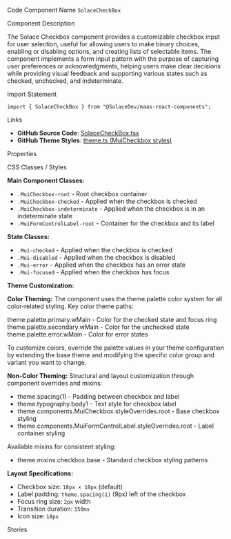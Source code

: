 
<Meta of={SolaceCheckBoxStories} />

<Title>Checkbox</Title>

<Description of={SolaceCheckBoxStories} />

<Subtitle>Code Component Name</Subtitle>
`SolaceCheckBox`

<Subtitle>Component Description</Subtitle>

The Solace Checkbox component provides a customizable checkbox input for user selection, useful for allowing users to make binary choices, enabling or disabling options, and creating lists of selectable items. The component implements a form input pattern with the purpose of capturing user preferences or acknowledgments, helping users make clear decisions while providing visual feedback and supporting various states such as checked, unchecked, and indeterminate.

<Subtitle>Import Statement</Subtitle>

```tsx
import { SolaceCheckBox } from "@SolaceDev/maas-react-components";
```

<Subtitle>Links</Subtitle>

- **GitHub Source Code**: [SolaceCheckBox.tsx](https://github.com/SolaceDev/maas-react-components/blob/main/src/components/form/SolaceCheckBox.tsx)
- **GitHub Theme Styles**: <a href="https://github.com/SolaceDev/maas-react-components/blob/main/src/resources/theme.ts#:~:text=MuiCheckbox" target="_blank">theme.ts (MuiCheckbox styles)</a>

<Subtitle>Properties</Subtitle>

<ArgTypes of={SolaceCheckBoxStories} />

<Subtitle>CSS Classes / Styles</Subtitle>

**Main Component Classes:**

- `.MuiCheckbox-root` - Root checkbox container
- `.MuiCheckbox-checked` - Applied when the checkbox is checked
- `.MuiCheckbox-indeterminate` - Applied when the checkbox is in an indeterminate state
- `.MuiFormControlLabel-root` - Container for the checkbox and its label

**State Classes:**

- `.Mui-checked` - Applied when the checkbox is checked
- `.Mui-disabled` - Applied when the checkbox is disabled
- `.Mui-error` - Applied when the checkbox has an error state
- `.Mui-focused` - Applied when the checkbox has focus

**Theme Customization:**

**Color Theming:**
The component uses the theme.palette color system for all color-related styling. Key color theme paths:

<div style={{ display: "flex", alignItems: "center", margin: "8px 0" }}>
	<div
		style={{
			width: "16px",
			height: "16px",
			backgroundColor: "#015B82",
			border: "1px solid rgba(0,0,0,0.2)",
			borderRadius: "3px",
			marginRight: "8px"
		}}
	></div>
	<span>theme.palette.primary.wMain - Color for the checked state and focus ring</span>
</div>
<div style={{ display: "flex", alignItems: "center", margin: "8px 0" }}>
	<div
		style={{
			width: "16px",
			height: "16px",
			backgroundColor: "#8790A0",
			border: "1px solid rgba(0,0,0,0.2)",
			borderRadius: "3px",
			marginRight: "8px"
		}}
	></div>
	<span>theme.palette.secondary.wMain - Color for the unchecked state</span>
</div>
<div style={{ display: "flex", alignItems: "center", margin: "8px 0" }}>
	<div
		style={{
			width: "16px",
			height: "16px",
			backgroundColor: "#E94C4E",
			border: "1px solid rgba(0,0,0,0.2)",
			borderRadius: "3px",
			marginRight: "8px"
		}}
	></div>
	<span>theme.palette.error.wMain - Color for error states</span>
</div>

To customize colors, override the palette values in your theme configuration by extending the base theme and modifying the specific color group and variant you want to change.

**Non-Color Theming:**
Structural and layout customization through component overrides and mixins:

- theme.spacing(1) - Padding between checkbox and label
- theme.typography.body1 - Text style for checkbox label
- theme.components.MuiCheckbox.styleOverrides.root - Base checkbox styling
- theme.components.MuiFormControlLabel.styleOverrides.root - Label container styling

Available mixins for consistent styling:

- theme.mixins.checkbox.base - Standard checkbox styling patterns

**Layout Specifications:**

- Checkbox size: `18px × 18px` (default)
- Label padding: `theme.spacing(1)` (9px) left of the checkbox
- Focus ring size: `2px` width
- Transition duration: `150ms`
- Icon size: `18px`

<Subtitle>Stories</Subtitle>

<CustomStories />

